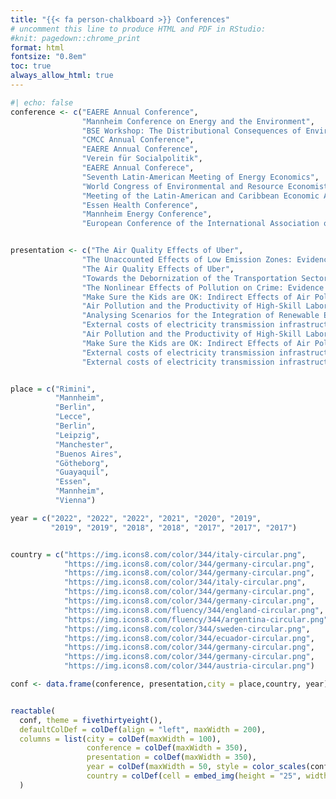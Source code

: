 ```yaml
---
title: "{{< fa person-chalkboard >}} Conferences"
# uncomment this line to produce HTML and PDF in RStudio:
#knit: pagedown::chrome_print
format: html
fontsize: "0.8em"
toc: true
always_allow_html: true
---
```


```r
#| echo: false 
conference <- c("EAERE Annual Conference", 
                "Mannheim Conference on Energy and the Environment",
                "BSE Workshop: The Distributional Consequences of Environmental Policies", 
                "CMCC Annual Conference", 
                "EAERE Annual Conference", 
                "Verein für Socialpolitik", 
                "EAERE Annual Conferece", 
                "Seventh Latin-American Meeting of Energy Economics", 
                "World Congress of Environmental and Resource Economists", 
                "Meeting of the Latin-American and Caribbean Economic Association", 
                "Essen Health Conference", 
                "Mannheim Energy Conference", 
                "European Conference of the International Association of Energy Economists")


presentation <- c("The Air Quality Effects of Uber", 
                "The Unaccounted Effects of Low Emission Zones: Evidence from Madrid Central",
                "The Air Quality Effects of Uber", 
                "Towards the Debornization of the Transportation Sector", 
                "The Nonlinear Effects of Pollution on Crime: Evidence from Mexico City and New York", 
                "Make Sure the Kids are OK: Indirect Effects of Air Pollution on Well-Being", 
                "Air Pollution and the Productivity of High-Skill Labor: Evidence from Court Hearings", 
                "Analysing Scenarios for the Integration of Renewable Energy Sources in the Mexican Energy System", 
                "External costs of electricity transmission infrastructure: evidence from well-being data", 
                "Air Pollution and the Productivity of High-Skill Labor: Evidence from Court Hearings", 
                "Make Sure the Kids are OK: Indirect Effects of Air Pollution on Well-Being", 
                "External costs of electricity transmission infrastructure: evidence from well-being data", 
                "External costs of electricity transmission infrastructure: evidence from well-being data")


place = c("Rimini", 
          "Mannheim",
          "Berlin",
          "Lecce", 
          "Berlin", 
          "Leipzig", 
          "Manchester", 
          "Buenos Aires", 
          "Götheborg", 
          "Guayaquil", 
          "Essen", 
          "Mannheim", 
          "Vienna")

year = c("2022", "2022", "2022", "2021", "2020", "2019", 
         "2019", "2019", "2018", "2018", "2017", "2017", "2017")


country = c("https://img.icons8.com/color/344/italy-circular.png", 
            "https://img.icons8.com/color/344/germany-circular.png",
            "https://img.icons8.com/color/344/germany-circular.png", 
            "https://img.icons8.com/color/344/italy-circular.png", 
            "https://img.icons8.com/color/344/germany-circular.png", 
            "https://img.icons8.com/color/344/germany-circular.png", 
            "https://img.icons8.com/fluency/344/england-circular.png",
            "https://img.icons8.com/fluency/344/argentina-circular.png",
            "https://img.icons8.com/color/344/sweden-circular.png",
            "https://img.icons8.com/color/344/ecuador-circular.png",
            "https://img.icons8.com/color/344/germany-circular.png",
            "https://img.icons8.com/color/344/germany-circular.png",
            "https://img.icons8.com/color/344/austria-circular.png")

conf <- data.frame(conference, presentation,city = place,country, year) |> mutate(year = as.numeric(year))


reactable(
  conf, theme = fivethirtyeight(),
  defaultColDef = colDef(align = "left", maxWidth = 200), 
  columns = list(city = colDef(maxWidth = 100), 
                 conference = colDef(maxWidth = 350), 
                 presentation = colDef(maxWidth = 350),
                 year = colDef(maxWidth = 50, style = color_scales(conf, colors = c("gray", "#0b263d"))), 
                 country = colDef(cell = embed_img(height = "25", width = "25"), maxWidth = 100, align = "center"))
  )
```